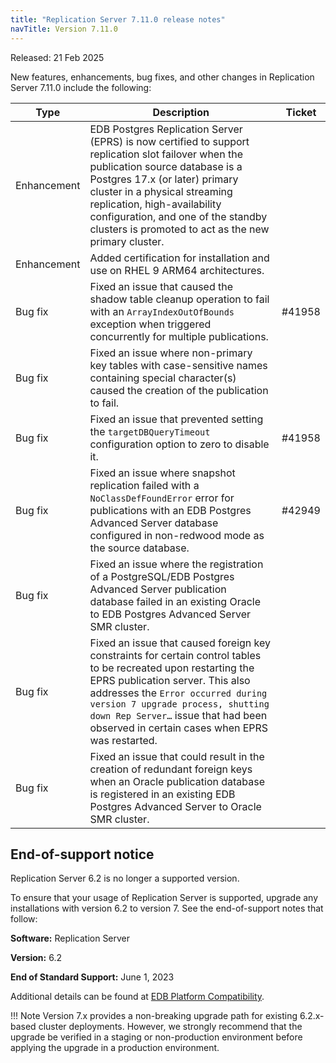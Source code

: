 ```yaml
---
title: "Replication Server 7.11.0 release notes"
navTitle: Version 7.11.0
---
```


Released: 21 Feb 2025

New features, enhancements, bug fixes, and other changes in Replication Server 7.11.0 include the following:

| Type         | Description                                                                                                                                                                                                                                                                                                                          | Ticket |
|--------------|--------------------------------------------------------------------------------------------------------------------------------------------------------------------------------------------------------------------------------------------------------------------------------------------------------------------------------------|--------|
| Enhancement  | EDB Postgres Replication Server (EPRS) is now certified to support replication slot failover when the publication source database is a Postgres 17.x (or later) primary cluster in a physical streaming replication, high-availability configuration, and one of the standby clusters is promoted to act as the new primary cluster. |        |
| Enhancement  | Added certification for installation and use on RHEL 9 ARM64 architectures.                                                                                                                                                                                                                                                          |        |
| Bug&nbsp;fix | Fixed an issue that caused the shadow table cleanup operation to fail with an `ArrayIndexOutOfBounds` exception when triggered concurrently for multiple publications.                                                                                                                                                               | #41958 |
| Bug&nbsp;fix | Fixed an issue where non-primary key tables with case-sensitive names containing special character(s) caused the creation of the publication to fail.                                                                                                                                                                                |        |
| Bug&nbsp;fix | Fixed an issue that prevented setting the `targetDBQueryTimeout` configuration option to zero to disable it.                                                                                                                                                                                                                         | #41958 |
| Bug&nbsp;fix | Fixed an issue where snapshot replication failed with a `NoClassDefFoundError` error for publications with an EDB Postgres Advanced Server database configured in non-redwood mode as the source database.                                                                                                                           | #42949 |
| Bug&nbsp;fix | Fixed an issue where the registration of a PostgreSQL/EDB Postgres Advanced Server publication database failed in an existing Oracle to EDB Postgres Advanced Server SMR cluster.                                                                                                                                                    |        |
| Bug&nbsp;fix | Fixed an issue that caused foreign key constraints for certain control tables to be recreated upon restarting the EPRS publication server. This also addresses the `Error occurred during version 7 upgrade process, shutting down Rep Server…` issue that had been observed in certain cases when EPRS was restarted.               |        |
| Bug&nbsp;fix | Fixed an issue that could result in the creation of redundant foreign keys when an Oracle publication database is registered in an existing EDB Postgres Advanced Server to Oracle SMR cluster.                                                                                                                                      |        |

## End-of-support notice

Replication Server 6.2 is no longer a supported version.

To ensure that your usage of Replication Server is supported, upgrade any installations with version 6.2 to version 7. See the end-of-support notes that follow:

**Software:** Replication Server 

**Version:** 6.2

**End of Standard Support:** June 1, 2023

Additional details can be found at [EDB Platform Compatibility](https://www.enterprisedb.com/resources/platform-compatibility).

!!! Note
    Version 7.x provides a non-breaking upgrade path for existing 6.2.x-based cluster deployments. However, we strongly recommend that the upgrade be verified in a staging or non-production environment before applying the upgrade in a production environment.
